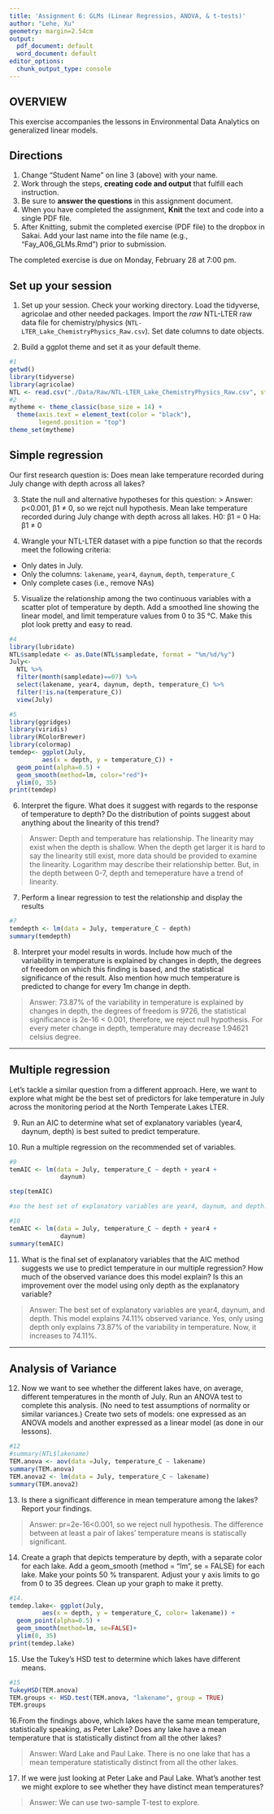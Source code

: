 ```yaml
---
title: 'Assignment 6: GLMs (Linear Regressios, ANOVA, & t-tests)'
author: "Lehe, Xu"
geometry: margin=2.54cm
output:
  pdf_document: default
  word_document: default
editor_options:
  chunk_output_type: console
---
```


## OVERVIEW

This exercise accompanies the lessons in Environmental Data Analytics on generalized linear models. 

## Directions
1. Change "Student Name" on line 3 (above) with your name.
2. Work through the steps, **creating code and output** that fulfill each instruction.
3. Be sure to **answer the questions** in this assignment document.
4. When you have completed the assignment, **Knit** the text and code into a single PDF file.
5. After Knitting, submit the completed exercise (PDF file) to the dropbox in Sakai. Add your last name into the file name (e.g., "Fay_A06_GLMs.Rmd") prior to submission.

The completed exercise is due on Monday, February 28 at 7:00 pm.

## Set up your session 
1. Set up your session. Check your working directory. Load the tidyverse, agricolae and other needed packages. Import the *raw* NTL-LTER raw data file for chemistry/physics (`NTL-LTER_Lake_ChemistryPhysics_Raw.csv`). Set date columns to date objects.

2. Build a ggplot theme and set it as your default theme.

```r
#1
getwd()
library(tidyverse)
library(agricolae)   
NTL <- read.csv("./Data/Raw/NTL-LTER_Lake_ChemistryPhysics_Raw.csv", stringsAsFactors = TRUE)
#2
mytheme <- theme_classic(base_size = 14) +
  theme(axis.text = element_text(color = "black"), 
        legend.position = "top")
theme_set(mytheme)
```

## Simple regression
Our first research question is: Does mean lake temperature recorded during July change with depth across all lakes?

3. State the null and alternative hypotheses for this question:
> Answer: p<0.001, β1 ≠ 0, so we rejct null hypothesis. Mean lake temperature recorded during July change with depth across all lakes. 
H0: β1 = 0
Ha: β1 ≠ 0

4.  Wrangle your NTL-LTER dataset with a pipe function so that the records meet the following criteria: 
 * Only dates in July. 
 * Only the columns: `lakename`, `year4`, `daynum`, `depth`, `temperature_C`
 * Only complete cases (i.e., remove NAs)

5. Visualize the relationship among the two continuous variables with a scatter plot of temperature by depth. Add a smoothed line showing the linear model, and limit temperature values from 0 to 35 °C. Make this plot look pretty and easy to read.

```r
#4
library(lubridate)
NTL$sampledate <- as.Date(NTL$sampledate, format = "%m/%d/%y")
July<-
  NTL %>%
  filter(month(sampledate)==07) %>%
  select(lakename, year4, daynum, depth, temperature_C) %>%
  filter(!is.na(temperature_C))
  view(July)

#5
library(ggridges)
library(viridis)
library(RColorBrewer)
library(colormap)
temdep<- ggplot(July, 
         aes(x = depth, y = temperature_C)) + 
  geom_point(alpha=0.5) +
  geom_smooth(method=lm, color="red")+
  ylim(0, 35)
print(temdep)
```


6. Interpret the figure. What does it suggest with regards to the response of temperature to depth? Do the distribution of points suggest about anything about the linearity of this trend?

> Answer: Depth and temperature has relationship. The linearity may exist when the depth is shallow. When the depth get larger it is hard to say the linearity still exist, more data should be provided to examine the linearity. Logarithm may describe their relationship better. But, in the depth between 0-7, depth and temeperature have a trend of linearity. 


7. Perform a linear regression to test the relationship and display the results

```r
#7
temdepth <- lm(data = July, temperature_C ~ depth)
summary(temdepth)

```


8. Interpret your model results in words. Include how much of the variability in temperature is explained by changes in depth, the degrees of freedom on which this finding is based, and the statistical significance of the result. Also mention how much temperature is predicted to change for every 1m change in depth. 

> Answer:
73.87% of the variability in temperature is explained by changes in depth, the degrees of freedom is 9726, the statistical significance is 2e-16 < 0.001, therefore, we reject null hypothesis. For every meter change in depth, temperature may decrease 1.94621 celsius degree. 

---

## Multiple regression
Let's tackle a similar question from a different approach. Here, we want to explore what might be the best set of predictors for lake temperature in July across the monitoring period at the North Temperate Lakes LTER. 

9. Run an AIC to determine what set of explanatory variables (year4, daynum, depth) is best suited to predict temperature.

10. Run a multiple regression on the recommended set of variables. 

```r
#9
temAIC <- lm(data = July, temperature_C ~ depth + year4 + 
              daynum)

step(temAIC)

#so the best set of explanatory variables are year4, daynum, and depth. 

#10
temAIC <- lm(data = July, temperature_C ~ depth + year4 + 
              daynum)
summary(temAIC)

```

11. What is the final set of explanatory variables that the AIC method suggests we use to predict temperature in our multiple regression? How much of the observed variance does this model explain? Is this an improvement over the model using only depth as the explanatory variable?

> Answer: 
The best set of explanatory variables are year4, daynum, and depth. This model explains 74.11% observed variance. Yes, only using depth only explains 73.87% of the variability in temperature. Now, it increases to 74.11%. 

---
## Analysis of Variance

12. Now we want to see whether the different lakes have, on average, different temperatures in the month of July. Run an ANOVA test to complete this analysis. (No need to test assumptions of normality or similar variances.) Create two sets of models: one expressed as an ANOVA models and another expressed as a linear model (as done in our lessons).

```r
#12
#summary(NTL$lakename)
TEM.anova <- aov(data =July, temperature_C ~ lakename)
summary(TEM.anova)
TEM.anova2 <- lm(data = July, temperature_C ~ lakename)
summary(TEM.anova2)
```

13. Is there a significant difference in mean temperature among the lakes? Report your findings. 

> Answer: pr=2e-16<0.001, so we reject null hypothesis. The difference between at least a pair of lakes' temperature means is statiscally significant. 


14. Create a graph that depicts temperature by depth, with a separate color for each lake. Add a geom_smooth (method = "lm", se = FALSE) for each lake. Make your points 50 % transparent. Adjust your y axis limits to go from 0 to 35 degrees. Clean up your graph to make it pretty. 

```r
#14.
temdep.lake<- ggplot(July, 
         aes(x = depth, y = temperature_C, color= lakename)) + 
  geom_point(alpha=0.5) +
  geom_smooth(method=lm, se=FALSE)+
  ylim(0, 35)
print(temdep.lake)

```

15. Use the Tukey's HSD test to determine which lakes have different means.

```r
#15
TukeyHSD(TEM.anova)
TEM.groups <- HSD.test(TEM.anova, "lakename", group = TRUE)
TEM.groups
```

16.From the findings above, which lakes have the same mean temperature, statistically speaking, as Peter Lake? Does any lake have a mean temperature that is statistically distinct from all the other lakes?

>Answer: Ward Lake and Paul Lake. There is no one lake that has a mean temperature statistically distinct from all the other lakes. 


17. If we were just looking at Peter Lake and Paul Lake. What's another test we might explore to see whether they have distinct mean temperatures? 

>Answer: We can use two-sample T-test to explore. 

